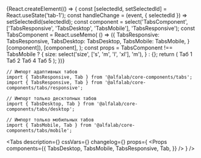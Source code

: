 


<Meta
    title='Компоненты/Tabs'
/>


<!-- Canvas -->

<Story name='Tabs'>
    {React.createElement(() => {
        const [selectedId, setSelectedId] = React.useState('tab-1');
        const handleChange = (event, { selectedId }) => setSelectedId(selectedId);
        const component = select('TabsComponent', ['TabsResponsive', 'TabsDesktop', 'TabsMobile'], 'TabsResponsive');
        const TabsComponent = React.useMemo(
            () =>
                ({
                    TabsResponsive: TabsResponsive,
                    TabsDesktop: TabsDesktop,
                    TabsMobile: TabsMobile,
                }[component]),
            [component],
        );
        const props = TabsComponent !== TabsMobile ? {
            size: select('size', ['s', 'm', 'l', 'xl'], 'm'),
        } : {};
        return (
            <TabsComponent
                {...props}
                view={select('view', ['primary', 'secondary'], 'primary')}
                selectedId={selectedId}
                keepMounted={boolean('keepMounted')}
                onChange={handleChange}
                scrollable={boolean('scrollable', false)}
            >
                <Tab title='Таб 1' id='tab-1'>
                    Таб 1
                </Tab>
                <Tab title='Таб 2' id='tab-2' disabled>
                    Таб 2
                </Tab>
                <Tab title='Таб 3 (hidden)' id='tab-3' hidden>
                    Таб 3
                </Tab>
                <Tab title='Таб 4' id='tab-4'>
                    Таб 4
                </Tab>
                <Tab title='Таб 5' id='tab-5' disabled>
                    Таб 5
                </Tab>
            </TabsComponent>
        );
    })}
</Story>

<!-- Docs -->

<ComponentHeader
    name='Tabs'
    version={version}
    package='@alfalab/core-components/tabs'
    stage={2}
/>

```tsx
// Импорт адаптивных табов
import { TabsResponsive, Tab } from '@alfalab/core-components/tabs';
import { TabsResponsive, Tab } from '@alfalab/core-components/tabs/responsive';

// Импорт только десктопных табов
import { TabsDesktop, Tab } from '@alfalab/core-components/tabs/desktop';

// Импорт только мобильных табов
import { TabsMobile, Tab } from '@alfalab/core-components/tabs/mobile';
```

<Tabs
    description={<Description />}
    cssVars={<CssVars css={vars} />}
    changelog={<Changelog />}
    props={
        <Props
            components={{
                TabsDesktop,
                TabsMobile,
                TabsResponsive,
                Tab,
            }}
        />
    }
/>
